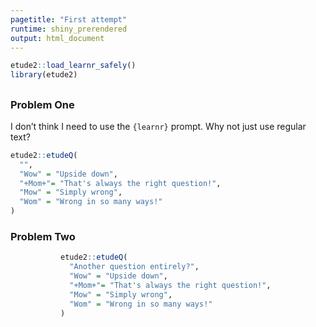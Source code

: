 ```yaml
---
pagetitle: "First attempt"
runtime: shiny_prerendered
output: html_document
---
```



```r
etude2::load_learnr_safely()
library(etude2)
```


##  {.tabset}

### Problem One

I don't think I need to use the `{learnr}` prompt. Why not just use regular text?
```r
etude2::etudeQ(
  "",
  "Wow" = "Upside down",
  "+Mom+"= "That's always the right question!",
  "Mow" = "Simply wrong",
  "Wom" = "Wrong in so many ways!"
)
```

### Problem Two

<div style="width: 400px; padding-left: 80px;">

```r
etude2::etudeQ(
  "Another question entirely?",
  "Wow" = "Upside down",
  "+Mom+"= "That's always the right question!",
  "Mow" = "Simply wrong",
  "Wom" = "Wrong in so many ways!"
)
```

</div>

